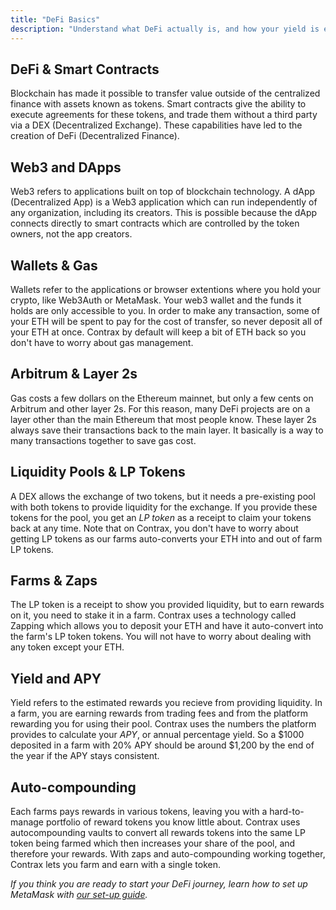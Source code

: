 ```yaml
---
title: "DeFi Basics"
description: "Understand what DeFi actually is, and how your yield is earned"
---
```


## DeFi & Smart Contracts

Blockchain has made it possible to transfer value outside of the centralized finance with assets known as tokens. Smart contracts give the ability to execute agreements for these tokens, and trade them without a third party via a DEX (Decentralized Exchange). These capabilities have led to the creation of DeFi (Decentralized Finance).

## Web3 and DApps

Web3 refers to applications built on top of blockchain technology. A dApp (Decentralized App) is a Web3 application which can run independently of any organization, including its creators. This is possible because the dApp connects directly to smart contracts which are controlled by the token owners, not the app creators.

## Wallets & Gas

Wallets refer to the applications or browser extentions where you hold your crypto, like Web3Auth or MetaMask. Your web3 wallet and the funds it holds are only accessible to you. In order to make any transaction, some of your ETH will be spent to pay for the cost of transfer, so never deposit all of your ETH at once. Contrax by default will keep a bit of ETH back so you don't have to worry about gas management.

## Arbitrum & Layer 2s

Gas costs a few dollars on the Ethereum mainnet, but only a few cents on Arbitrum and other layer 2s. For this reason, many DeFi projects are on a layer other than the main Ethereum that most people know. These layer 2s always save their transactions back to the main layer. It basically is a way to many transactions together to save gas cost.

## Liquidity Pools & LP Tokens

A DEX allows the exchange of two tokens, but it needs a pre-existing pool with both tokens to provide liquidity for the exchange. If you provide these tokens for the pool, you get an _LP token_ as a receipt to claim your tokens back at any time. Note that on Contrax, you don't have to worry about getting LP tokens as our farms auto-converts your ETH into and out of farm LP tokens.

## Farms & Zaps

The LP token is a receipt to show you provided liquidity, but to earn rewards on it, you need to stake it in a farm. Contrax uses a technology called Zapping which allows you to deposit your ETH and have it auto-convert into the farm's LP token tokens. You will not have to worry about dealing with any token except your ETH.

## Yield and APY

Yield refers to the estimated rewards you recieve from providing liquidity. In a farm, you are earning rewards from trading fees and from the platform rewarding you for using their pool. Contrax uses the numbers the platform provides to calculate your _APY_, or annual percentage yield. So a $1000 deposited in a farm with 20% APY should be around $1,200 by the end of the year if the APY stays consistent.

## Auto-compounding

Each farms pays rewards in various tokens, leaving you with a hard-to-manage portfolio of reward tokens you know little about. Contrax uses autocompounding vaults to convert all rewards tokens into the same LP token being farmed which then increases your share of the pool, and therefore your rewards. With zaps and auto-compounding working together, Contrax lets you farm and earn with a single token.

_If you think you are ready to start your DeFi journey, learn how to set up MetaMask with [our set-up guide](../start/wallet-setup)._
